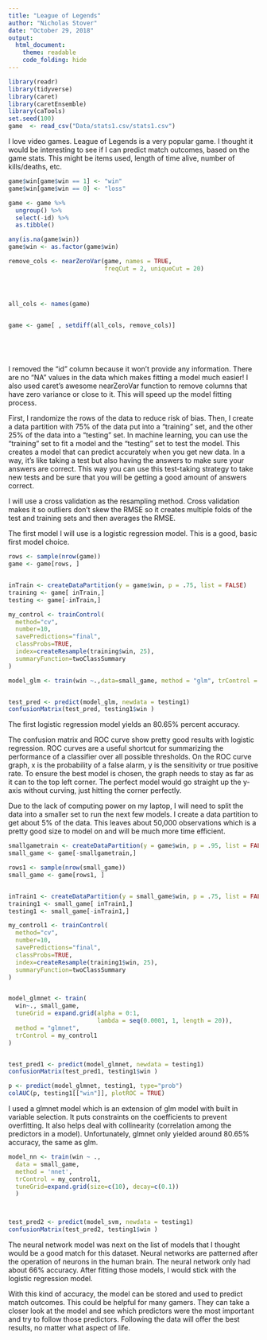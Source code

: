 ```yaml
---
title: "League of Legends"
author: "Nicholas Stover"
date: "October 29, 2018"
output: 
  html_document:
    theme: readable
    code_folding: hide
---
```


```r
library(readr)
library(tidyverse)
library(caret)
library(caretEnsemble)
library(caTools)
set.seed(100)
game  <- read_csv("Data/stats1.csv/stats1.csv")

```

I love video games. League of Legends is a very popular game. I thought it would be interesting to see if I can predict match outcomes, based on the game stats. This might be items used, length of time alive, number of kills/deaths, etc.

```r
game$win[game$win == 1] <- "win"
game$win[game$win == 0] <- "loss"

game <- game %>%
  ungroup() %>%
  select(-id) %>%
  as.tibble() 

any(is.na(game$win))
game$win <- as.factor(game$win)

remove_cols <- nearZeroVar(game, names = TRUE, 
                           freqCut = 2, uniqueCut = 20)




all_cols <- names(game)


game <- game[ , setdiff(all_cols, remove_cols)]
  
  




```

I removed the "id" column because it won't provide any information. There are no "NA" values in the data which makes fitting a model much easier! I also used caret's awesome nearZeroVar function to remove columns that have zero variance or close to it. This will speed up the model fitting process.

First, I randomize the rows of the data to reduce risk of bias. Then, I create a data partition with 75% of the data put into a "training" set, and the other 25% of the data into a "testing" set. In machine learning, you can use the "training" set to fit a model and the "testing" set to test the model. This creates a model that can predict accurately when you get new data. In a way, it's like taking a test but also having the answers to make sure your answers are correct. This way you can use this test-taking strategy to take new tests and be sure that you will be getting a good amount of answers correct.

I will use a cross validation as the resampling method. Cross validation makes it so outliers don't skew the RMSE so it creates multiple folds of the test and training sets and then averages the RMSE.

The first model I will use is a logistic regression model. This is a good, basic first model choice.

```r
rows <- sample(nrow(game))
game <- game[rows, ]


inTrain <- createDataPartition(y = game$win, p = .75, list = FALSE)
training <- game[ inTrain,]
testing <- game[-inTrain,]

my_control <- trainControl(
  method="cv",
  number=10,
  savePredictions="final",
  classProbs=TRUE,
  index=createResample(training$win, 25),
  summaryFunction=twoClassSummary
)

model_glm <- train(win ~.,data=small_game, method = "glm", trControl = my_control1)


test_pred <- predict(model_glm, newdata = testing1)
confusionMatrix(test_pred, testing1$win )
```


The first logistic regression model yields an 80.65% percent accuracy.

The confusion matrix and ROC curve show pretty good results with logistic regression. ROC curves are a useful shortcut for summarizing the performance of a classifier over all possible thresholds. On the ROC curve graph, x is the probability of a false alarm, y is the sensitivity or true positive rate. To ensure the best model is chosen, the graph needs to stay as far as it can to the top left corner. The perfect model would go straight up the y-axis without curving, just hitting the corner perfectly.

Due to the lack of computing power on my laptop, I will need to split the data into a smaller set to run the next few models. I create a data partition to get about 5% of the data. This leaves about 50,000 observations which is a pretty good size to model on and will be much more time efficient.


```r
smallgametrain <- createDataPartition(y = game$win, p = .95, list = FALSE)
small_game <- game[-smallgametrain,]

```

```r

rows1 <- sample(nrow(small_game))
small_game <- game[rows1, ]


inTrain1 <- createDataPartition(y = small_game$win, p = .75, list = FALSE)
training1 <- small_game[ inTrain1,]
testing1 <- small_game[-inTrain1,]

my_control1 <- trainControl(
  method="cv",
  number=10,
  savePredictions="final",
  classProbs=TRUE,
  index=createResample(training1$win, 25),
  summaryFunction=twoClassSummary
)


model_glmnet <- train(
  win~., small_game,
  tuneGrid = expand.grid(alpha = 0:1,
                         lambda = seq(0.0001, 1, length = 20)),
  method = "glmnet",
  trControl = my_control1
)


test_pred1 <- predict(model_glmnet, newdata = testing1)
confusionMatrix(test_pred1, testing1$win )

p <- predict(model_glmnet, testing1, type="prob")
colAUC(p, testing1[["win"]], plotROC = TRUE)

```




I used a glmnet model which is an extension of glm model with built in variable selection. It puts constraints on the coefficients to prevent overfitting. It also helps deal with collinearity (correlation among the predictors in a model). Unfortunately, glmnet only yielded around 80.65% accuracy, the same as glm.


```r
model_nn <- train(win ~ .,
  data = small_game, 
  method = 'nnet', 
  trControl = my_control1, 
  tuneGrid=expand.grid(size=c(10), decay=c(0.1))
  )



test_pred2 <- predict(model_svm, newdata = testing1)
confusionMatrix(test_pred2, testing1$win )

```





The neural network model was next on the list of models that I thought would be a good match for this dataset. Neural networks are patterned after the operation of neurons in the human brain. The neural network only had about 66% accuracy. After fitting those models, I would stick with the logistic regression model.

With this kind of accuracy, the model can be stored and used to predict match outcomes. This could be helpful for many gamers. They can take a closer look at the model and see which predictors were the most important and try to follow those predictors. Following the data will offer the best results, no matter what aspect of life.








